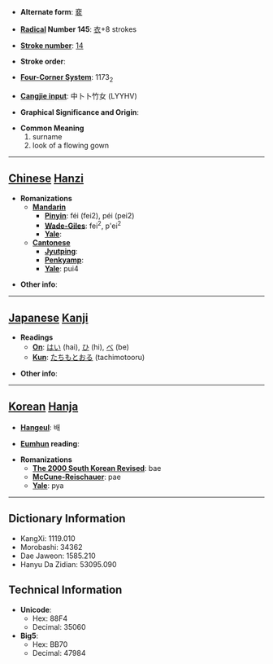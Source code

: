 * '''Alternate form''': [[裵]]

* '''[[Wiktionary:Chinese radical index| Radical]] Number 145''': [[Wiktionary:Chinese radical index 衣|衣]]+8 strokes

* '''[[Wiktionary:Chinese total strokes index|Stroke number]]''': [[Wiktionary:Chinese total strokes index 14|14]]

* '''Stroke order''': 

* '''[[Wiktionary:Chinese four corner index|Four-Corner System]]''': 1173<sub>2</sub>

* '''[[Wiktionary:Chinese Cangjie index|Cangjie input]]''': 中卜卜竹女 (LYYHV)

* '''Graphical Significance and Origin''': 

* '''Common Meaning'''
*#surname
*# look of a flowing gown


----

== [[Chinese]] [[Hanzi]] ==

* '''Romanizations'''
** '''[[Mandarin]]'''
*** '''[[Pinyin]]''': féi (fei2), péi (pei2)
*** '''[[Wade-Giles]]''': fei<sup>2</sup>, p'ei<sup>2</sup>
*** '''[[Yale]]''': 
** '''[[Cantonese]]'''
*** '''[[Jyutping]]''':
*** '''[[Penkyamp]]''': 
*** '''[[Yale]]''': pui4

* '''Other info''': 

----

== [[Japanese]] [[Kanji]] ==

* '''Readings'''
** '''[[On]]''': [[はい]] (hai), [[ひ]] (hi), [[べ]] (be)
** '''[[Kun]]''': [[たちもとおる]] (tachimotooru)

* '''Other info''':  

----

== [[Korean]] [[Hanja]] ==

* '''[[Hangeul]]''': 배

* '''[[Eumhun]] reading''': 

* '''Romanizations'''
** '''[[The 2000 South Korean Revised Romanization|The 2000 South Korean Revised]]''': bae
** '''[[McCune-Reischauer]]''': pae
** '''[[Yale]]''': pya

----

== Dictionary Information ==

* KangXi: 1119.010
* Morobashi: 34362
* Dae Jaweon: 1585.210
* Hanyu Da Zidian: 53095.090

== Technical Information ==

* '''Unicode''':
** Hex: 88F4
** Decimal: 35060
* '''Big5''':
** Hex: BB70
** Decimal: 47984